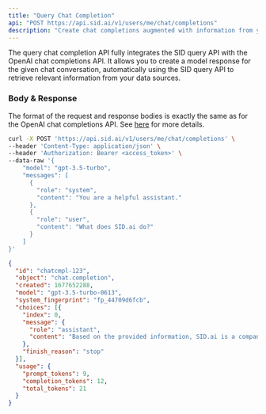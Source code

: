 ```yaml
---
title: "Query Chat Completion"
api: "POST https://api.sid.ai/v1/users/me/chat/completions"
description: "Create chat completions augmented with information from your data sources."
---
```

The query chat completion API fully integrates the SID query API with the OpenAI chat completions API.
It allows you to create a model response for the given chat conversation, 
automatically using the SID query API to retrieve relevant information from your data sources.

### Body & Response
The format of the request and response bodies is exactly the same as for the OpenAI chat completions API. 
See [here](https://platform.openai.com/docs/api-reference/chat/create) for more details.

<RequestExample>

```bash Example Request
curl -X POST 'https://api.sid.ai/v1/users/me/chat/completions' \
--header 'Content-Type: application/json' \
--header 'Authorization: Bearer <access_token>' \
--data-raw '{
    "model": "gpt-3.5-turbo",
    "messages": [
      {
        "role": "system",
        "content": "You are a helpful assistant."
      },
      {
        "role": "user",
        "content": "What does SID.ai do?"
      }
    ]
}'
```

</RequestExample>

<ResponseExample>

```json Response
{
  "id": "chatcmpl-123",
  "object": "chat.completion",
  "created": 1677652288,
  "model": "gpt-3.5-turbo-0613",
  "system_fingerprint": "fp_44709d6fcb",
  "choices": [{
    "index": 0,
    "message": {
      "role": "assistant",
      "content": "Based on the provided information, SID.ai is a company that offers a solution for developers to easily integrate all their customer's data",
    },
    "finish_reason": "stop"
  }],
  "usage": {
    "prompt_tokens": 9,
    "completion_tokens": 12,
    "total_tokens": 21
  }
}

```

</ResponseExample>
